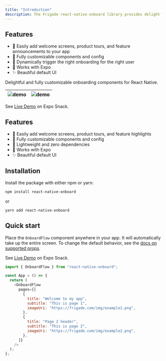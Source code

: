 ```yaml
---
title: "Introduction"
description: The Frigade react-native-onboard library provides delightful and fully customizable onboarding components for React Native.
---
```


## Features

- 📱 Easily add welcome screens, product tours, and feature announcements to
  your app
- 🎨 Fully customizable components and config
- 🔧 Dynamically trigger the right onboarding for the right user
- 🚀 Works with Expo
- ✨ Beautiful default UI

Delightful and fully customizable onboarding components for React Native.

| ![demo](/images/react-native-onboard-demo-simple-af8201b5ebb9f6c8b3aad474c3d3f65f.gif) | ![demo](/images/react-native-onboard-demo-bt-5ca21709be65ac17d2d9c0a9e1f6e4f7.gif) |
| -------------------------------------------------------------------------------------- | ---------------------------------------------------------------------------------- |

See
[Live Demo](https://snack.expo.dev/@christian-frigade/react-native-onboard-simple-demo)
on Expo Snack.

## Features

- 📱 Easily add welcome screens, product tours, and feature highlights
- 🎨 Fully customizable components and config
- 🔧 Lightweight and zero dependencies
- 🚀 Works with Expo
- ✨ Beautiful default UI

## Installation

Install the package with either npm or yarn:

```bash
npm install react-native-onboard
```

or

```bash
yarn add react-native-onboard
```

## Quick start

Place the `OnboardFlow` component anywhere in your app. It will automatically
take up the entire screen. To change the default behavior, see the
[docs on supported props](/components/high-level-props).

See
[Live Demo](https://snack.expo.dev/@christian-frigade/react-native-onboard-simple-demo)
on Expo Snack.

```js
import { OnboardFlow } from "react-native-onboard";

const App = () => {
  return (
    <OnboardFlow
      pages={[
        {
          title: "Welcome to my app",
          subtitle: "This is page 1",
          imageUri: "https://frigade.com/img/example1.png",
        },
        {
          title: "Page 2 header",
          subtitle: "This is page 2",
          imageUri: "https://frigade.com/img/example2.png",
        },
      ]}
    />
  );
};
```
